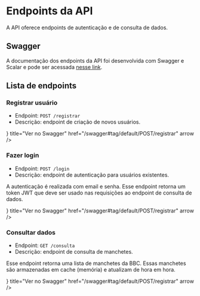 
# Endpoints da API

A API oferece endpoints de autenticação e de consulta de dados.

## Swagger

A documentação dos endpoints da API foi desenvolvida com Swagger e Scalar e pode ser acessada [nesse link](/swagger).
 
## Lista de endpoints

### Registrar usuário

- Endpoint: `POST /registrar`
- Descrição: endpoint de criação de novos usuários.

<div className='mt-6'>
  <Cards.Card
    icon={<Box />}
    title="Ver no Swagger"
    href="/swagger#tag/default/POST/registrar"
    arrow
  />
</div>

### Fazer login

- Endpoint: `POST /login`
- Descrição: endpoint de autenticação para usuários existentes.

A autenticação é realizada com email e senha. Esse endpoint retorna um token JWT que deve ser usado nas requisições ao endpoint de consulta de dados.

<div className='mt-6'>
  <Cards.Card
    icon={<Box />}
    title="Ver no Swagger"
    href="/swagger#tag/default/POST/registrar"
    arrow
  />
</div>

### Consultar dados

- Endpoint: `GET /consulta`
- Descrição: endpoint de consulta de manchetes.

Esse endpoint retorna uma lista de manchetes da BBC. Essas manchetes são armazenadas em cache (memória) e atualizam de hora em hora.

<div className='mt-6'>
  <Cards.Card
    icon={<Box />}
    title="Ver no Swagger"
    href="/swagger#tag/default/POST/registrar"
    arrow
  />
</div>
